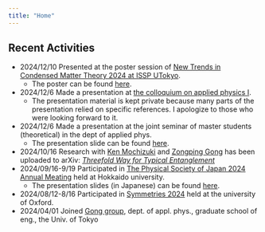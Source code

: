 ```yaml
---
title: "Home"
---
```


## Recent Activities

- 2024/12/10 Presented at the poster session of [New Trends in Condensed Matter Theory 2024 at ISSP UTokyo](https://oka.issp.u-tokyo.ac.jp/ntcmt2024/ntcmt2024.html).
    - The poster can be found [here](Phys_resources/slides/new_trends_in_condmat_th_poster.pdf).
- 2024/12/6 Made a presentation at [the colloquium on applied physics I](https://www.ap.t.u-tokyo.ac.jp/lecture/journal_club02/).
    - The presentation material is kept private because many parts of the presentation relied on specific references. I apologize to those who were looking forward to it.
- 2024/12/6 Made a presentation at the joint seminar of master students (theoretical) in the dept of applied phys.
    - The presentation slide can be found [here](Phys_resources/slides/joint_seminar_threefoldway.pdf).
- 2024/10/16 Research with [Ken Mochizuki](https://damp-saiki-9142.fakefur.jp/english.html) and [Zongping Gong](https://sites.google.com/site/zongpinggong/) has been uploaded to arXiv: *[Threefold Way for Typical Entanglement](https://arxiv.org/abs/2410.11309v1)*
- 2024/09/16-9/19 Participated in [The Physical Society of Japan 2024 Annual Meating](https://www.jps.or.jp/activities/meetings/annual/annual-index.php) held at Hokkaido university. 
    - The presentation slides (in Japanese) can be found [here](Phys_resources/slides/jps79th_threefoldway.pdf).
- 2024/08/12-8/16 Participated in [Symmetries 2024](https://sites.google.com/view/symmetries2024/home) held at the university of Oxford.
- 2024/04/01 Joined [Gong group](https://sites.google.com/g.ecc.u-tokyo.ac.jp/gonggroup/), dept. of appl. phys., graduate school of eng., the Univ. of Tokyo